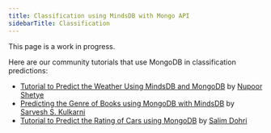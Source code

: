 ```yaml
---
title: Classification using MindsDB with Mongo API
sidebarTitle: Classification
---
```


<Note>
This page is a work in progress.
</Note>

Here are our community tutorials that use MongoDB in classification predictions:

- [Tutorial to Predict the Weather Using MindsDB and MongoDB](https://dev.to/nupoorshetye/tutorial-to-predict-the-weather-using-mindsdb-and-mongodb-3blm)
  by [Nupoor Shetye](https://github.com/Nupoor10)
- [Predicting the Genre of Books using MongoDB with MindsDB](https://dev.to/sarveshk76/tutorial-to-predict-the-genre-of-books-using-mongodb-2a1n)
  by [Sarvesh S. Kulkarni](https://github.com/Sarveshk76)
- [Tutorial to Predict the Rating of Cars using MongoDB](https://dev.to/dohrisalim/tutorial-to-predict-the-rating-of-cars-using-mindsdb-and-mongodb-2p7g)
  by [Salim Dohri](https://github.com/dohrisalim)
